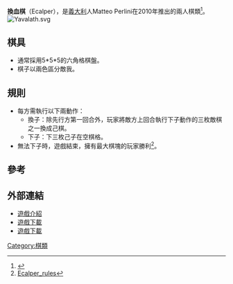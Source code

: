 '''換血棋'''（Ecalper），是[[義大利|義大利]]人Matteo Perlini在2010年推出的兩人棋類<ref>{{Cite web |url=http://www.iggamecenter.com/info/en/ecalper.html |title=Ecalper |access-date=2011-11-19 |archive-date=2020-07-08 |archive-url=https://web.archive.org/web/20200708063038/http://www.iggamecenter.com/info/en/ecalper.html |dead-url=no }}</ref>。
[[File:Yavalath.svg|thumb]]

==棋具==

*通常採用5*5*5的六角格棋盤。
*棋子以兩色區分敵我。

==規則==

*每方需執行以下兩動作：
**換子：除先行方第一回合外，玩家將敵方上回合執行下子動作的三枚敵棋之一換成己棋。
**下子：下三枚己子在空棋格。
*無法下子時，遊戲結束，擁有最大棋塊的玩家勝利<ref>[http://boardgamegeek.com/file/download/6rc36e8css/Ecalper_rules.pdf  Ecalper_rules]</ref>。

==參考==
<div class="references-small">
<references/>
</div>

==外部連結==
* [http://boardgamegeek.com/boardgame/83787/ecalper 遊戲介紹] {{Wayback|url=http://boardgamegeek.com/boardgame/83787/ecalper |date=20210126185916 }}
* [http://boardgamegeek.com/file/download/6z1zs20p61/Ecalper_Setup.exe 遊戲下載]
* [http://www.zillionsofgames.com/cgi-bin/zilligames/submissions.cgi?do=show;id=1886 遊戲下載] {{Wayback|url=http://www.zillionsofgames.com/cgi-bin/zilligames/submissions.cgi?do=show;id=1886 |date=20170508064430 }}
[[Category:棋類|Category:棋類]]